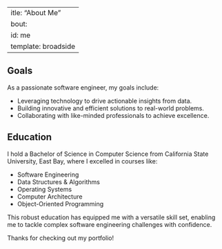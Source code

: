  ---
title: "About Me"
about:
  id: me
  template: broadside
---

:::{#me}

## Goals

As a passionate software engineer, my goals include:

- Leveraging technology to drive actionable insights from data.
- Building innovative and efficient solutions to real-world problems.
- Collaborating with like-minded professionals to achieve excellence.

## Education

I hold a Bachelor of Science in Computer Science from California State University, East Bay, where I excelled in courses like:

- Software Engineering
- Data Structures & Algorithms
- Operating Systems
- Computer Architecture
- Object-Oriented Programming

This robust education has equipped me with a versatile skill set, enabling me to tackle complex software engineering challenges with confidence.


:::

Thanks for checking out my portfolio!
